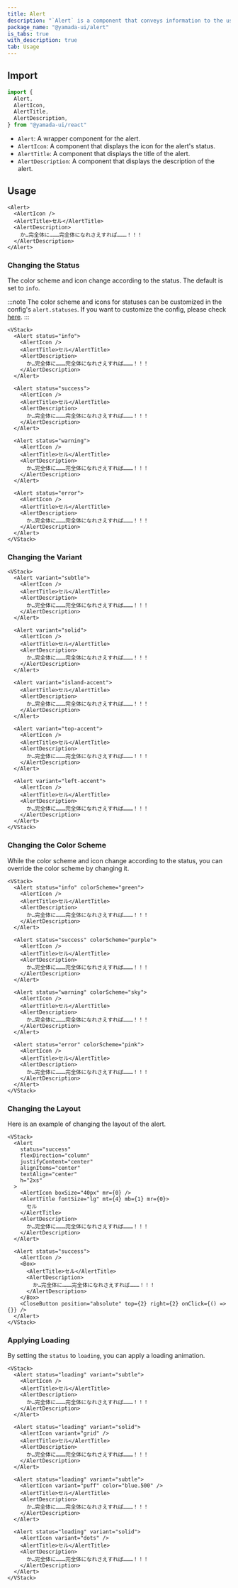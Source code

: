 ```yaml
---
title: Alert
description: "`Alert` is a component that conveys information to the user."
package_name: "@yamada-ui/alert"
is_tabs: true
with_description: true
tab: Usage
---
```


## Import

```ts
import {
  Alert,
  AlertIcon,
  AlertTitle,
  AlertDescription,
} from "@yamada-ui/react"
```

- `Alert`: A wrapper component for the alert.
- `AlertIcon`: A component that displays the icon for the alert's status.
- `AlertTitle`: A component that displays the title of the alert.
- `AlertDescription`: A component that displays the description of the alert.

## Usage

```tsx
<Alert>
  <AlertIcon />
  <AlertTitle>セル</AlertTitle>
  <AlertDescription>
    か…完全体に………完全体になれさえすれば………！！！
  </AlertDescription>
</Alert>
```

### Changing the Status

The color scheme and icon change according to the status. The default is set to `info`.

:::note
The color scheme and icons for statuses can be customized in the config's `alert.statuses`. If you want to customize the config, please check [here](/styled-system/configure/customize-config).
:::

```tsx
<VStack>
  <Alert status="info">
    <AlertIcon />
    <AlertTitle>セル</AlertTitle>
    <AlertDescription>
      か…完全体に………完全体になれさえすれば………！！！
    </AlertDescription>
  </Alert>

  <Alert status="success">
    <AlertIcon />
    <AlertTitle>セル</AlertTitle>
    <AlertDescription>
      か…完全体に………完全体になれさえすれば………！！！
    </AlertDescription>
  </Alert>

  <Alert status="warning">
    <AlertIcon />
    <AlertTitle>セル</AlertTitle>
    <AlertDescription>
      か…完全体に………完全体になれさえすれば………！！！
    </AlertDescription>
  </Alert>

  <Alert status="error">
    <AlertIcon />
    <AlertTitle>セル</AlertTitle>
    <AlertDescription>
      か…完全体に………完全体になれさえすれば………！！！
    </AlertDescription>
  </Alert>
</VStack>
```

### Changing the Variant

```tsx
<VStack>
  <Alert variant="subtle">
    <AlertIcon />
    <AlertTitle>セル</AlertTitle>
    <AlertDescription>
      か…完全体に………完全体になれさえすれば………！！！
    </AlertDescription>
  </Alert>

  <Alert variant="solid">
    <AlertIcon />
    <AlertTitle>セル</AlertTitle>
    <AlertDescription>
      か…完全体に………完全体になれさえすれば………！！！
    </AlertDescription>
  </Alert>

  <Alert variant="island-accent">
    <AlertTitle>セル</AlertTitle>
    <AlertDescription>
      か…完全体に………完全体になれさえすれば………！！！
    </AlertDescription>
  </Alert>

  <Alert variant="top-accent">
    <AlertIcon />
    <AlertTitle>セル</AlertTitle>
    <AlertDescription>
      か…完全体に………完全体になれさえすれば………！！！
    </AlertDescription>
  </Alert>

  <Alert variant="left-accent">
    <AlertIcon />
    <AlertTitle>セル</AlertTitle>
    <AlertDescription>
      か…完全体に………完全体になれさえすれば………！！！
    </AlertDescription>
  </Alert>
</VStack>
```

### Changing the Color Scheme

While the color scheme and icon change according to the status, you can override the color scheme by changing it.

```tsx
<VStack>
  <Alert status="info" colorScheme="green">
    <AlertIcon />
    <AlertTitle>セル</AlertTitle>
    <AlertDescription>
      か…完全体に………完全体になれさえすれば………！！！
    </AlertDescription>
  </Alert>

  <Alert status="success" colorScheme="purple">
    <AlertIcon />
    <AlertTitle>セル</AlertTitle>
    <AlertDescription>
      か…完全体に………完全体になれさえすれば………！！！
    </AlertDescription>
  </Alert>

  <Alert status="warning" colorScheme="sky">
    <AlertIcon />
    <AlertTitle>セル</AlertTitle>
    <AlertDescription>
      か…完全体に………完全体になれさえすれば………！！！
    </AlertDescription>
  </Alert>

  <Alert status="error" colorScheme="pink">
    <AlertIcon />
    <AlertTitle>セル</AlertTitle>
    <AlertDescription>
      か…完全体に………完全体になれさえすれば………！！！
    </AlertDescription>
  </Alert>
</VStack>
```

### Changing the Layout

Here is an example of changing the layout of the alert.

```tsx
<VStack>
  <Alert
    status="success"
    flexDirection="column"
    justifyContent="center"
    alignItems="center"
    textAlign="center"
    h="2xs"
  >
    <AlertIcon boxSize="40px" mr={0} />
    <AlertTitle fontSize="lg" mt={4} mb={1} mr={0}>
      セル
    </AlertTitle>
    <AlertDescription>
      か…完全体に………完全体になれさえすれば………！！！
    </AlertDescription>
  </Alert>

  <Alert status="success">
    <AlertIcon />
    <Box>
      <AlertTitle>セル</AlertTitle>
      <AlertDescription>
        か…完全体に………完全体になれさえすれば………！！！
      </AlertDescription>
    </Box>
    <CloseButton position="absolute" top={2} right={2} onClick={() => {}} />
  </Alert>
</VStack>
```

### Applying Loading

By setting the `status` to `loading`, you can apply a loading animation.

```tsx
<VStack>
  <Alert status="loading" variant="subtle">
    <AlertIcon />
    <AlertTitle>セル</AlertTitle>
    <AlertDescription>
      か…完全体に………完全体になれさえすれば………！！！
    </AlertDescription>
  </Alert>

  <Alert status="loading" variant="solid">
    <AlertIcon variant="grid" />
    <AlertTitle>セル</AlertTitle>
    <AlertDescription>
      か…完全体に………完全体になれさえすれば………！！！
    </AlertDescription>
  </Alert>

  <Alert status="loading" variant="subtle">
    <AlertIcon variant="puff" color="blue.500" />
    <AlertTitle>セル</AlertTitle>
    <AlertDescription>
      か…完全体に………完全体になれさえすれば………！！！
    </AlertDescription>
  </Alert>

  <Alert status="loading" variant="solid">
    <AlertIcon variant="dots" />
    <AlertTitle>セル</AlertTitle>
    <AlertDescription>
      か…完全体に………完全体になれさえすれば………！！！
    </AlertDescription>
  </Alert>
</VStack>
```
